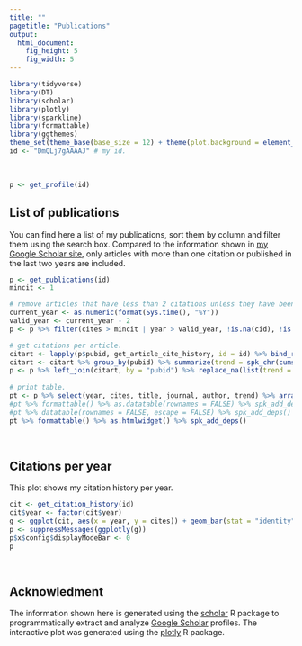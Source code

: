 ```yaml
---
title: ""
pagetitle: "Publications"
output: 
  html_document: 
    fig_height: 5
    fig_width: 5
---
```


```r
library(tidyverse)
library(DT)
library(scholar)
library(plotly)
library(sparkline)
library(formattable)
library(ggthemes)
theme_set(theme_base(base_size = 12) + theme(plot.background = element_rect(color = NA)))
id <- "DmQLj7gAAAAJ" # my id.
```

<br>
```r
p <- get_profile(id)
```

## List of publications

You can find here a list of my publications, sort them by column and filter them using the search box. Compared to the information shown in [my Google Scholar site](https://scholar.google.co.jp/citations?user=DmQLj7gAAAAJ&hl=en), only articles with more than one citation or published in the last two years are included.

```r
p <- get_publications(id)
mincit <- 1

# remove articles that have less than 2 citations unless they have been published in the last two years.
current_year <- as.numeric(format(Sys.time(), "%Y"))
valid_year <- current_year - 2
p <- p %>% filter(cites > mincit | year > valid_year, !is.na(cid), !is.na(year))

# get citations per article.
citart <- lapply(p$pubid, get_article_cite_history, id = id) %>% bind_rows() %>% complete(pubid, year, fill = list(cites = 0))
citart <- citart %>% group_by(pubid) %>% summarize(trend = spk_chr(cumsum(cites), type = "bar"))
p <- p %>% left_join(citart, by = "pubid") %>% replace_na(list(trend = ""))
 
# print table.
pt <- p %>% select(year, cites, title, journal, author, trend) %>% arrange(desc(year))
#pt %>% formattable() %>% as.datatable(rownames = FALSE) %>% spk_add_deps()
#pt %>% datatable(rownames = FALSE, escape = FALSE) %>% spk_add_deps()
pt %>% formattable() %>% as.htmlwidget() %>% spk_add_deps()
```
<br>

## Citations per year

This plot shows my citation history per year.

```r
cit <- get_citation_history(id)
cit$year <- factor(cit$year)
g <- ggplot(cit, aes(x = year, y = cites)) + geom_bar(stat = "identity", fill = "royalblue3") + labs(y = "count")
p <- suppressMessages(ggplotly(g))
p$x$config$displayModeBar <- 0
p
```

<br>

## Acknowledment

The information shown here is generated using the <a href="https://github.com/jkeirstead/scholar" target="_blank">scholar</a> R package to programmatically extract and analyze [Google Scholar](http://scholar.google.com) profiles. The interactive plot was generated using the [plotly](https://cran.r-project.org/package=plotly) R package.
